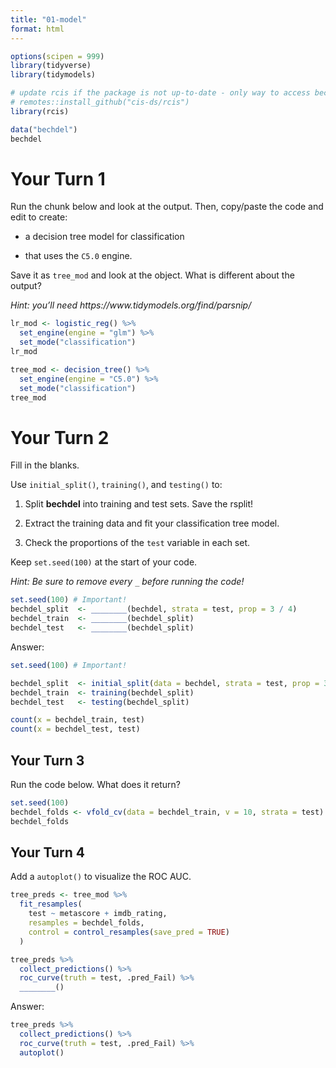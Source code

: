 ```yaml
---
title: "01-model"
format: html
---
```


```r
options(scipen = 999)
library(tidyverse)
library(tidymodels)

# update rcis if the package is not up-to-date - only way to access bechdel
# remotes::install_github("cis-ds/rcis")
library(rcis)

data("bechdel")
bechdel
```

# Your Turn 1

Run the chunk below and look at the output. Then, copy/paste the code and edit to create:

+ a decision tree model for classification 

+ that uses the `C5.0` engine. 

Save it as `tree_mod` and look at the object. What is different about the output?

*Hint: you'll need https://www.tidymodels.org/find/parsnip/*

```r
lr_mod <- logistic_reg() %>% 
  set_engine(engine = "glm") %>% 
  set_mode("classification")
lr_mod
```

```r
tree_mod <- decision_tree() %>% 
  set_engine(engine = "C5.0") %>% 
  set_mode("classification")
tree_mod 
```

# Your Turn 2

Fill in the blanks. 

Use `initial_split()`, `training()`, and `testing()` to:

1. Split **bechdel** into training and test sets. Save the rsplit!

2. Extract the training data and fit your classification tree model.

3. Check the proportions of the `test` variable in each set.

Keep `set.seed(100)` at the start of your code.

*Hint: Be sure to remove every `_` before running the code!*

```r
set.seed(100) # Important!
bechdel_split  <- ________(bechdel, strata = test, prop = 3 / 4)
bechdel_train  <- ________(bechdel_split)
bechdel_test   <- ________(bechdel_split)
```

Answer:

```r
set.seed(100) # Important!

bechdel_split  <- initial_split(data = bechdel, strata = test, prop = 3/4)
bechdel_train  <- training(bechdel_split)
bechdel_test   <- testing(bechdel_split)

count(x = bechdel_train, test)
count(x = bechdel_test, test)
```

## Your Turn 3

Run the code below. What does it return?

```r
set.seed(100)
bechdel_folds <- vfold_cv(data = bechdel_train, v = 10, strata = test)
bechdel_folds
```

## Your Turn 4

Add a `autoplot()` to visualize the ROC AUC.

```r
tree_preds <- tree_mod %>% 
  fit_resamples(
    test ~ metascore + imdb_rating, 
    resamples = bechdel_folds,
    control = control_resamples(save_pred = TRUE)
  )

tree_preds %>% 
  collect_predictions() %>% 
  roc_curve(truth = test, .pred_Fail) %>%
  ________()
```

Answer:

```r
tree_preds %>% 
  collect_predictions() %>% 
  roc_curve(truth = test, .pred_Fail) %>%
  autoplot()
```

